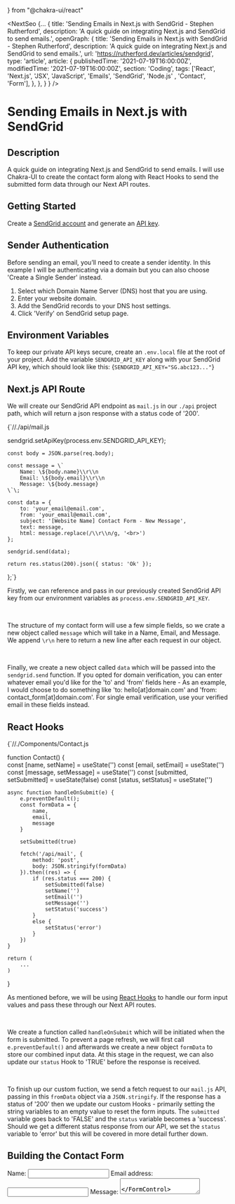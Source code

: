 } from "@chakra-ui/react"


<NextSeo {...
    {
        title: 'Sending Emails in Next.js with SendGrid - Stephen Rutherford',
        description: 'A quick guide on integrating Next.js and SendGrid to send emails.',
        openGraph: {
            title: 'Sending Emails in Next.js with SendGrid - Stephen Rutherford',
            description: 'A quick guide on integrating Next.js and SendGrid to send emails.',
            url: 'https://rutherford.dev/articles/sendgrid',
            type: 'article',
            article: {
            publishedTime: '2021-07-19T16:00:00Z',
            modifiedTime: '2021-07-19T16:00:00Z',
            section: 'Coding',
            tags: ['React', 'Next.js', 'JSX', 'JavaScript', 'Emails', 'SendGrid', 'Node.js' , 'Contact', 'Form'],
            },
        },
    }
}
/>

# Sending Emails in Next.js with SendGrid

## Description

A quick guide on integrating Next.js and SendGrid to send emails. I will use Chakra-UI to create the contact form along with React Hooks to send the submitted form data through our Next API routes.

## Getting Started

Create a [SendGrid account](https://signup.sendgrid.com/) and generate an [API key](https://app.sendgrid.com/guide/integrate/langs/nodejs).

## Sender Authentication

Before sending an email, you’ll need to create a sender identity. In this example I will be authenticating via a domain but you can also choose 'Create a Single Sender' instead.

1. Select which Domain Name Server (DNS) host that you are using.
2. Enter your website domain.
3. Add the SendGrid records to your DNS host settings.
4. Click 'Verify' on SendGrid setup page.

## Environment Variables

To keep our private API keys secure, create an `.env.local` file at the root of your project. Add the variable `SENDGRID_API_KEY` along with your SendGrid API key, which should look like this: 
<SyntaxHighlighter language='jsx' style={materialDark}>
{`SENDGRID_API_KEY="SG.abc123..."`}
</SyntaxHighlighter>

## Next.js API Route

We will create our SendGrid API endpoint as `mail.js` in our  `./api` project path, which will return a json response with a status code of '200'.

<SyntaxHighlighter language='jsx' style={materialDark}>
{`//./api/mail.js
    
sendgrid.setApiKey(process.env.SENDGRID_API_KEY);
    
    
    const body = JSON.parse(req.body);
    
    const message = \`
        Name: \${body.name}\\r\\n
        Email: \${body.email}\\r\\n
        Message: \${body.message}
    \`\;
    
    const data = {
        to: 'your_email@email.com',
        from: 'your_email@email.com',
        subject: '[Website Name] Contact Form - New Message',
        text: message,
        html: message.replace(/\\r\\n/g, '<br>')
    };
    
    sendgrid.send(data);
    
    return res.status(200).json({ status: 'Ok' });
};`}
</SyntaxHighlighter>

Firstly, we can reference and pass in our previously created SendGrid API key from our environment variables as `process.env.SENDGRID_API_KEY`.

<br />

The structure of my contact form will use a few simple fields, so we crate a new object called `message` which will take in a Name, Email, and Message. We append `\r\n` here to return a new line after each request in our object.

<br />

Finally, we create a new object called `data` which will be passed into the `sendgrid.send` function. If you opted for domain verification, you can enter whatever email you'd like for the 'to' and 'from' fields here - As an example, I would choose to do something like 'to: hello[at]domain.com' and 'from: contact_form[at]domain.com'. For single email verification, use your verified email in these fields instead. 

## React Hooks

<SyntaxHighlighter language='jsx' style={materialDark}>
{`//./Components/Contact.js
    
function Contact() {    
    const [name, setName] = useState('')
    const [email, setEmail] = useState('')
    const [message, setMessage] = useState('')
    const [submitted, setSubmitted] = useState(false)
    const [status, setStatus] = useState('')
    
    async function handleOnSubmit(e) {
        e.preventDefault();
        const formData = {
            name,
            email,
            message
        }
        
        setSubmitted(true)
        
        fetch('/api/mail', {
            method: 'post',
            body: JSON.stringify(formData)
        }).then((res) => {
            if (res.status === 200) {
                setSubmitted(false)
                setName('')
                setEmail('')
                setMessage('')
                setStatus('success')
            }
            else {
                setStatus('error')
            }
        }) 
    }
    
    return (
        ...
    )
}
    
</SyntaxHighlighter>

As mentioned before, we will be using [React Hooks](https://reactjs.org/docs/hooks-intro.html) to handle our form input values and pass these through our Next API routes.

<br />

We create a function called `handleOnSubmit` which will be initiated when the form is submitted. To prevent a page refresh, we will first call `e.preventDefault()` and afterwards we create a new object `formData` to store our combined input data. At this stage in the request, we can also update our `status` Hook to 'TRUE' before the response is received. 

<br />

To finish up our custom fuction, we send a fetch request to our `mail.js` API, passing in this `fromData` object via a `JSON.stringify`. If the response has a status of '200' then we update our custom Hooks - primarily setting the string variables to an empty value to reset the form inputs. The `submitted` variable goes back to 'FALSE' and the `status` variable becomes a 'success'. Should we get a different status response from our API, we set the `status` variable to 'error' but this will be covered in more detail further down. 

## Building the Contact Form

<form>
    <Flex w='100%' justifyContent='center' mt={5} mb={5}>
        <Stack spacing={2} maxW='500px' w='100%' p={4} rounded='2xl' border="2px" borderColor="gray.500" borderStyle='dashed'>
            <FormControl id="name" isRequired>
                <FormLabel>Name:</FormLabel>
                <Input type="text" variant="filled" />
            </FormControl>
            <FormControl id="email" isRequired>
                <FormLabel>Email address:</FormLabel>
                <Input type="email" variant="filled" />
            </FormControl>
            <FormControl id="text" isRequired>
                <FormLabel>Message:</FormLabel>
                <Textarea
                    placeholder="Here is a sample placeholder"
                    variant="filled"
                />
            </FormControl>
            <Button leftIcon={<FaFile />} type="submit" colorScheme="blue" variant="solid" pt={6} pb={6} pl={4} pr={4} iconSpacing={4} maxW='200px'>
                SUBMIT
            </Button>
            <Flex justifyContent='center'>
                <Text as="em">What our Contact Form will look like.</Text>
            </Flex>
        </Stack>
    </Flex>
</form>

<SyntaxHighlighter language='jsx' style={materialDark}>
{`//./Components/Contact.js
<form action='submit' method='POST' onSubmit={handleOnSubmit}>
    <Stack>
        <FormControl id="name" isRequired>
            <FormLabel>Name:</FormLabel>
            <Input type="text" value={name} onChange={(e) => { setName(e.target.value) }} />
        </FormControl>
        <FormControl id="email" isRequired>
            <FormLabel>Email address:</FormLabel>
            <Input type="email" value={email} onChange={(e) => { setEmail(e.target.value) }} />
        </FormControl>
        <FormControl id="text" isRequired>
            <FormLabel>Message:</FormLabel>
            <Textarea
                placeholder="Here is a sample placeholder"
                value={message}
                onChange={(e) => { setMessage(e.target.value) }}
            />
        </FormControl>
        <Button type="submit"
            isLoading={submitted}
            loadingText="Submitting"
        >
            SUBMIT
        </Button>
    </Stack>
</form>`}
</SyntaxHighlighter>

For our form we first need to set this to 'POST' and set our `onSubmit` type to the function we created - `handleOnSubmit`.

<br />

We use the `onChange` event for each input to firstly set the state variables when a user types into them. This then allows us to reference the state variables and pass them into our forms `value` prop.

## Form Validation & Feedback

<Flex w='100%' justifyContent='center' mt={5} mb={5}>
    <Stack spacing={2} maxW='500px' w='100%' p={4} rounded='2xl' border="2px" borderColor="gray.500" borderStyle='dashed'>
        <Button isLoading={true} loadingText="Submitting" colorScheme="blue" variant="solid" maxW='200px'>
            SUBMIT
        </Button>
        <Alert status="success">
            <AlertIcon />
            <AlertTitle mr={2}>Success!</AlertTitle>
            <AlertDescription>Your email has been sent.</AlertDescription>
        </Alert>
        <Alert status="error">
            <AlertIcon />
            <AlertTitle mr={2}>Error!</AlertTitle>
            <AlertDescription>Your email was unable to be sent.</AlertDescription>
        </Alert>
        <Flex justifyContent='center'>
            <Text as="em">The button and status alerts that we will use.</Text>
        </Flex>
    </Stack>
</Flex>

Chakra-UI will handle the form validation for us using the `isRequired` prop that we passed in. You can try this out in the example form above by submitting the form with empty fields. 

<SyntaxHighlighter language='jsx' style={materialDark}>
{`//./Components/Contact.js
<Button type="submit"
    isLoading={submitted}
    loadingText="Submitting"
>
    SUBMIT
</Button>
    
<Flex>
    {status === "success" ?
        <Alert status="success">
            <AlertIcon />
            <AlertTitle mr={2}>Success!</AlertTitle>
            <AlertDescription>Your email has been sent.</AlertDescription>
        </Alert>
        : status === "error" ?
            <Alert status="error">
                <AlertIcon />
                <AlertTitle mr={2}>Error!</AlertTitle>
                <AlertDescription>Your email was unable to be sent.</AlertDescription>
            </Alert>
            : null
    }
</Flex>`}
</SyntaxHighlighter>

To prevent multiple form submissions, we will update our React Hook `setSubmitted(false)` to true when the Next API route is first initiated. This is also incorporated as a value into the Chakra-UI button prop `isLoading` to disable any further clicks and provides meaningful feedback to our user with a new spin icon and updated text.

<br />

Finally, we render an alert based on our `setStatus` Hook once our Next API has returned a 'success' on status(200) or 'error' should we receive a different status response. I choose to render `null` wihin the ternary condition when the contact form is initially rendered so that the status alerts are hidden.